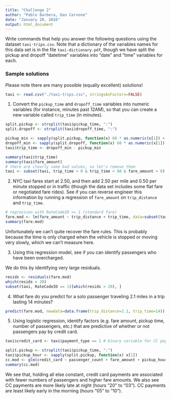 ```yaml
---
title: "Challenge 2"
author: "Pablo Barbera, Dan Cervone"
date: "January 20, 2016"
output: html_document
---
```


Write commands that help you answer the following questions using the dataset `taxi-trips.csv`. Note that a dictionary of the variables names for this data set is in the file `taxi-dictionary.pdf`, though we have split the pickup and dropoff "datetime" variables into "date" and "time" variables for each. 

### Sample solutions

Please note there are many possible (equally excellent) solutions! 

```r
taxi <- read.csv("./taxi-trips.csv", stringsAsFactors=FALSE)
```


1. Convert the `pickup_time` and `dropoff_time` variables into numeric variables (for instance, minutes past 12AM), so that you can create a new variable called `trip_time` (in minutes).

```r
split.pickup <- strsplit(taxi$pickup_time, ":")
split.dropoff <- strsplit(taxi$dropoff_time, ":")

pickup_min <- sapply(split.pickup, function(x) 60 * as.numeric(x[1]) + as.numeric(x[2]) + as.numeric(x[3]) / 60)
dropoff_min <- sapply(split.dropoff, function(x) 60 * as.numeric(x[1]) + as.numeric(x[2]) + as.numeric(x[3]) / 60)
taxi$trip_time <- dropoff_min - pickup_min

summary(taxi$trip_time)
summary(taxi$fare_amount)
# there are clearly some bad values, so let's remove them
taxi <- subset(taxi, trip_time > 0 & trip_time < 60 & fare_amount > 0)
```

2. NYC taxi fares start at 2.50, and then add 2.50 per mile and 0.50 per minute stopped or in traffic (though the data set includes some flat fare or negotiated fare rides). See if you can reverse engineer this information by running a regression of `fare_amount` on `trip_distance` and `trip_time`. 

```r
# regression with RateCodeID == 1 (standard fare)
fare.mod <- lm(fare_amount ~ trip_distance + trip_time, data=subset(taxi, RateCodeID == 1))
summary(fare.mod)
```

Unfortunately we can't quite recover the fare rules. This is probably because the time is only charged when the vehicle is stopped or moving very slowly, which we can't measure here. 

3. Using this regression model, see if you can identify passengers who have been overcharged.

We do this by identifying very large residuals.

```r
resids <- residuals(fare.mod)
which(resids > 20)
subset(taxi, RateCodeID == 1)[which(resids > 20), ]
```

4. What fare do you predict for a solo passenger traveling 2.1 miles in a trip lasting 14 minutes?

```r
predict(fare.mod, newdata=data.frame(trip_distance=2.1, trip_time=14))
```

5. Using logistic regression, identify factors (e.g. fare amount, pickup time, number of passengers, etc.) that are predictive of whether or not passengers pay by credit card.

```r
taxi$credit_card <- taxi$payment_type == 1 # binary variable for CC payment

split.pickup <- strsplit(taxi$pickup_time, ":")
taxi$pickup_hour <- sapply(split.pickup, function(x) x[1])
cc.mod <- glm(credit_card ~ passenger_count + fare_amount + pickup_hour, data=taxi, family=binomial(logit))
summary(cc.mod)
```

We see that, holding all else constant, credit card payments are associated with fewer numbers of passengers and higher fare amounts. We also see CC payments are more likely late at night (hours "20" to "03"). CC payments are least likely early in the morning (hours "05" to "10").
